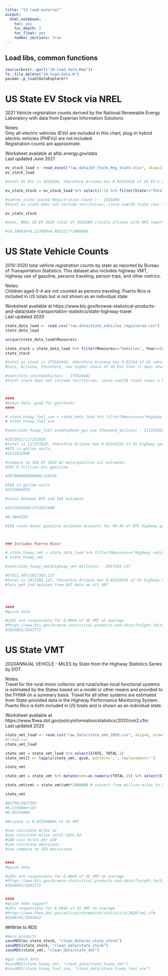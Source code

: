 ---
title: "12-load-external"
output:
  html_notebook:
    toc: yes
    toc_depth: 3
    toc_float: yes
    number_sections: true
---

## Load libs, common functions
```{r Load rmi}
source(knitr::purl("10-load-data.Rmd"))
fs::file_delete("10-load-data.R")
pacman::p_load(DataExplorer)
```

# US State EV Stock via NREL

2021 Vehicle registration counts derived by the National Renewable Energy Laboratory with data from Experian Information Solutions																
																
Notes: 																
Only all-electric vehicles (EVs)  are included in this chart; plug-in hybrid electric vehicles (PHEVs) are not included.																
Registration counts are approximate.																
																
Worksheet available at afdc.energy.gov/data																
Last updated June 2021																


```{r load ev_stock}

ev_stock_load <- read_excel("raw_data/EV_Stock_Reg_State.xlsx", skip=2)
ev_stock_load

#total US EVs is 1019260, therefore Arizona has 0.02822636 of US EV's at 28770 units

ev_state_stock = ev_stock_load %>% select(1:2) %>% filter(State!="Total") %>% rename(ev_stock ="Registration Count")

#sum(ev_state_stock$`Registration Count`) - 1019260
#total ev stock does not include territories, since sum(50 state row) = US total row. Therefore, can eliminate US row

ev_state_stock

#note, NREL US EV 2020 total of 1019260 closely alligns with RMI reported EV 2020 total of 1107426. RMI total may be higher because it is total vehicle stock, while NREL is registrations only

#(0.196836+0.227069+0.683521)*1000000

```

# US State Vehicle Counts

2010-2020 total vehicle *registration* counts by state as reported by Bureau of Transportation Statistics. This dataset also includes highway VMT, highway use of gasoline, persons traveling, person trips, and other metrics.						
																
Notes: 																
Children aged 0-4 are not counted as persons traveling.
Puerto Rico is included in US totals but is not shown as an individual state.
																
Worksheet available at https://www.bts.gov/browse-statistical-products-and-data/state-transportation-statistics/state-highway-travel															
Last updated 2020																


```{r load state_data}

state_data_load <- read.csv("raw_data/state_vehicles_registered.csv")
state_data_load

unique(state_data_load$Measures)

state_stock = state_data_load %>% filter(Measures=="Vehicles", Year==2020) %>% clean_names() %>% rename(State="i_state") %>% select(State, values) %>% rename(Vehicles="values") %>% filter(State!="United States")
state_stock

#total us stock is 275924442, therefore Arizona has 0.02194 of US vehicles at 6053781	units
#note, Arizona, therefore, has higher share of US EVs than it does share of US vehicles (.028 vs .022)

#sum(state_stock$Vehicles) - 275924442
#total stock does not include territories, since sum(50 state rows) = US total row. Therefore, can eliminate US row



####
#bonus data, good for gutchecks
####

# state_hiway_fuel_use = state_data_load %>% filter(Measures=="Highway use of gasoline (thousand gallons)", Year==2020) %>% rename(State="ï..State") %>% select(State, Values) %>% rename(highway_gas_use_thousand_gallons="Values")  %>% filter(State!="United States")
# state_hiway_fuel_use

#sum(state_hiway_fuel_use$highway_gas_use_thousand_gallons) - 117251028

#2511812/117251028
#total is 117251028, therefore Arizona has 0.02142252 of US highway gas use at 2511812 thousand gallons used in 2020.
#BTS in gallon units:
#2511812000

#compare to IEA US 2020 AZ motorgasoline oil estimate:
#297.9 trillion btu gasoline

#297900000000000/120476

#IEA in gallon units
#2472691656

#ratio between BTS and IEA estimate

#2472691656/2511812000

#0.9844254

#IEA state motor gasoline estimate accounts for 98.4% of BTS highway gas estimate, matches up



### Includes Puerto Rico!

# state_hiway_vmt = state_data_load %>% filter(Measures=="Highway vehicle-miles traveled (millions)", Year==2020) %>% rename(State="ï..State") %>% select(State, Values) %>% rename(highway_vmt_millions="Values") %>% filter(State!="United States")
# state_hiway_vmt

#sum(state_hiway_vmt$highway_vmt_millions) - 2917383.137

#67921.497/2917383.137
#total is 2917383.137, therefore Arizona has 0.02328165 of US highway vmt at 67921.497 million miles used in 2020.
#lets get 2nd opinion from DOT data on all VMT




####
#quick note

#LDVs are responsible for 0.8964 of US VMT on average
#https://www.bts.gov/browse-statistical-products-and-data/freight-facts-and-figures/vehicle-miles-traveled-highway
#2924053/3261772
```

# US State VMT

2020ANNUAL VEHICLE - MILES by State from the Highway Statistics Series by DOT. 	
																
Notes: 																
Travel for the rural minor collector and rural/urban local functional systems is estimated by the States based on a model or other means and provided to the FHWA on a summary basis. Travel for all other systems are estimated from State-provided data in the Highway Performance Monitoring System.
Puerto Rico is both included in US totals and is shown as an individual state.
																
Worksheet available at https://www.fhwa.dot.gov/policyinformation/statistics/2020/vm2.cfm												
Last updated 2020																


```{r load state_vmt_data}

state_vmt_load <- read.csv("raw_data/state_vmt_2020.csv", skip=6, nrows=55)
#?read.csv
state_vmt_load

state_vmt = state_vmt_load %>% select(STATE, TOTAL.2) 
state_vmt[] <- lapply(state_vmt, gsub, pattern=',', replacement='')

state_vmt

state_vmt = state_vmt %>% mutate(vmt=as.numeric(TOTAL.2)) %>% select(STATE,vmt) %>% clean_names() %>% na.omit()

state_vmt$vmt = state_vmt$vmt*1000000 # convert from million miles to miles

state_vmt

#65758/2917383
#6.575800e+10/
#0.02254006

#Arizona is 0.02254006% of US VMT

#can calculate miles az
#can calculate miles total LDVs AZ
#CAN calc miles per LDV
#can calculate emissions
#can compare to IEA emisssions


####
#quick note

#LDVs are responsible for 0.8964 of US VMT on average
#https://www.bts.gov/browse-statistical-products-and-data/freight-facts-and-figures/vehicle-miles-traveled-highway
#2924053/3261772


####
#quick note support
#LDVs responsible for 0.8846 of US VMT on average
#https://www.fhwa.dot.gov/policyinformation/statistics/2020/vm1.cfm
#2568745/2903622
```

##Write to RDS
``` {r Write to RDS}
#main products
saveRDS(ev_state_stock, "clean_data/ev_state_stock")
saveRDS(state_stock, "clean_data/state_stock")
saveRDS(state_vmt, "clean_data/state_vmt")

#gut check data
#saveRDS(state_hiway_vmt, "clean_data/state_hiway_vmt")
#saveRDS(state_hiway_fuel_use, "clean_data/state_hiway_fuel_use")

```


